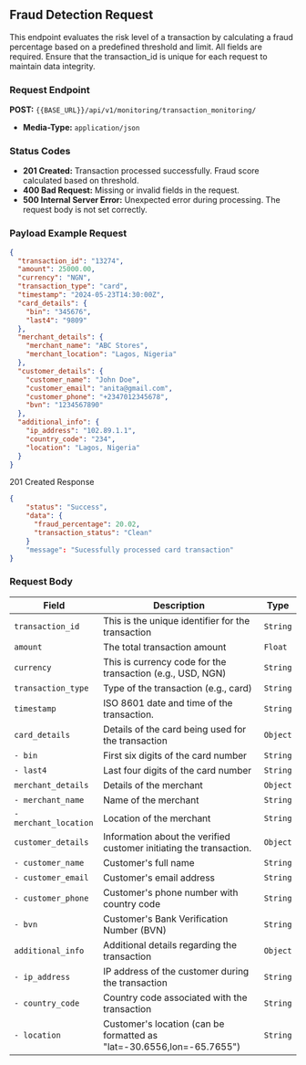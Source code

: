 ## Fraud Detection Request

This endpoint evaluates the risk level of a transaction by calculating a fraud percentage based on a predefined threshold and limit. All fields are required. Ensure that the transaction_id is unique for each request to maintain data integrity.

### Request Endpoint
**POST:** `{{BASE_URL}}/api/v1/monitoring/transaction_monitoring/`

- **Media-Type:** `application/json`

### Status Codes
- **201 Created:** Transaction processed successfully. Fraud score calculated based on threshold.
- **400 Bad Request:** Missing or invalid fields in the request.
- **500 Internal Server Error:** Unexpected error during processing. The request body is not set correctly.

### Payload Example Request
```json
{
  "transaction_id": "13274",
  "amount": 25000.00,
  "currency": "NGN",
  "transaction_type": "card",
  "timestamp": "2024-05-23T14:30:00Z",
  "card_details": {
    "bin": "345676",
    "last4": "9809"
  },
  "merchant_details": {
    "merchant_name": "ABC Stores",
    "merchant_location": "Lagos, Nigeria"
  },
  "customer_details": {
    "customer_name": "John Doe",
    "customer_email": "anita@gmail.com",
    "customer_phone": "+2347012345678",
    "bvn": "1234567890"
  },
  "additional_info": {
    "ip_address": "102.89.1.1",
    "country_code": "234",
    "location": "Lagos, Nigeria"
  }
}
```

201 Created Response
```json
{
    "status": "Success",
    "data": {
      "fraud_percentage": 20.02,
      "transaction_status": "Clean"
    }
    "message": "Sucessfully processed card transaction"
}
```

### Request Body
| Field               | Description                                                              | Type   |
|---------------------|--------------------------------------------------------------------------|--------|
| `transaction_id`    | This is the unique identifier for the transaction                        | `String` |
| `amount`            | The total transaction amount                                             | `Float` |
| `currency`          | This is currency code for the transaction (e.g., USD, NGN)               | `String` |
| `transaction_type`  | Type of the transaction (e.g., card)                                     | `String` |
| `timestamp`         | ISO 8601 date and time of the transaction.                               | `String` |
| `card_details`      | Details of the card being used for the transaction                       | `Object` |
| `- bin`             | First six digits of the card number                                      | `String` |
| `- last4`           | Last four digits of the card number                                      | `String` |
| `merchant_details`  | Details of the merchant                                                  | `Object` |
| `- merchant_name`    | Name of the merchant                                                    | `String` |
| `- merchant_location` | Location of the merchant                                               | `String` |
| `customer_details`   | Information about the verified customer initiating the transaction.     | `Object` |
| `- customer_name`     | Customer's full name                                                    | `String` |
| `- customer_email`    | Customer's email address                                                | `String` |
| `- customer_phone`    | Customer's phone number with country code                               | `String` |
| `- bvn`              | Customer's Bank Verification Number (BVN)                                | `String` |
| `additional_info`    | Additional details regarding the transaction                            | `Object` |
| `- ip_address`        | IP address of the customer during the transaction                       | `String` |
| `- country_code`        | Country code associated with the transaction                       | `String` |
| `- location`           | Customer's location (can be formatted as "lat=-30.6556,lon=-65.7655")  | `String` |
